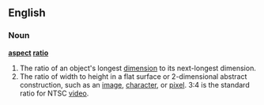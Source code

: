 ==English==
===Noun===
'''[[aspect]] [[ratio]]'''
{{wikipedia}}
# The ratio of an object's longest [[dimension]] to its next-longest dimension.
# The ratio of width to height in a flat surface or 2-dimensional abstract construction, such as an [[image]], [[character]], or [[pixel]].  3:4 is the standard ratio for NTSC [[video]].